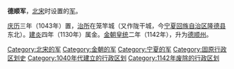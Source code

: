 {{Unreferenced|time=2020-03-17T01:25:59+00:00}}
'''德顺军'''，[[北宋|北宋]]时设置的[[军_(行政区划)|军]]。

[[慶曆|庆历]]三年（1043年）置，[[治所|治所]]在笼竿城（又作陇干城，今[[宁夏回族自治区|宁夏回族自治区]][[隆德县|隆德县]]东北）。[[建炎|建炎]]四年（1130年）属金。[[金朝|金朝]][[皇统|皇统]]二年（1142年），升为[[德顺州|德顺州]]。 

{{北宋行政区划|nocat}}
{{宁夏行政区划小作品}}
[[Category:北宋的军|Category:北宋的军]] 
[[Category:金朝的军|Category:金朝的军]]
[[Category:宁夏的军|Category:宁夏的军]]
[[Category:固原行政区划史|Category:固原行政区划史]]
[[Category:1040年代建立的行政区划|Category:1040年代建立的行政区划]]
[[Category:1142年废除的行政区划|Category:1142年废除的行政区划]]